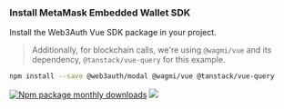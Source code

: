 ### Install MetaMask Embedded Wallet SDK

Install the Web3Auth Vue SDK package in your project.

> Additionally, for blockchain calls, we're using `@wagmi/vue` and its dependency, `@tanstack/vue-query` for this example.

```bash npm2yarn
npm install --save @web3auth/modal @wagmi/vue @tanstack/vue-query
```

[![Npm package monthly downloads](https://badgen.net/npm/dm/@web3auth/modal)](https://www.npmjs.com/package/@web3auth/modal) [![](https://data.jsdelivr.com/v1/package/npm/@web3auth/modal/badge)](https://www.jsdelivr.com/package/npm/@web3auth/modal)
